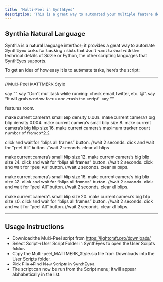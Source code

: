 ```yaml
---
title: 'Multi-Peel in SynthEyes'
description: 'This is a great way to automated your multiple feature detection and ‘peeling’ process, using a Synthia script developed by Matt Merkovich.'
---
```


## Synthia Natural Language

Synthia is a natural language interface; it provides a great way to automate SynthEyes tasks for tracking artists that don’t want to deal with the technical details of Sizzle or Python, the other scripting languages that SynthEyes supports.

To get an idea of how easy it is to automate tasks, here’s the script:

***

  //Multi-Peel MATTMERK Style

  say ““.
  say “Don't multitask while running: check email, twitter, etc. 😉“.
  say “It will grab window focus and crash the script“.
  say ““.

  features room.

  make current camera’s small blip density 0.008.
  make current camera’s big blip density 0.004.
  make current camera’s small blip size 8.
  make current camera’s big blip size 16.
  make current camera’s maximum tracker count number of frames*2.2.

  click and wait for “blips all frames” button.
  //wait 2 seconds.
  click and wait for “peel All” button.
  //wait 2 seconds.
  clear all blips.

  make current camera’s small blip size 12.
  make current camera’s big blip size 24.
  click and wait for “blips all frames” button.
  //wait 2 seconds.
  click and wait for “peel All” button.
  //wait 2 seconds.
  clear all blips.

  make current camera’s small blip size 16.
  make current camera’s big blip size 32.
  click and wait for “blips all frames” button.
  //wait 2 seconds.
  click and wait for “peel All” button.
  //wait 2 seconds.
  clear all blips.

  make current camera’s small blip size 20.
  make current camera’s big blip size 40.
  click and wait for “blips all frames” button.
  //wait 2 seconds.
  click and wait for “peel All” button.
  //wait 2 seconds.
  clear all blips.

***

## Usage Instructions

- Download the Multi-Peel script from https://lightcraft.pro/downloads/
- Select Script->User Script Folder in SynthEyes to open the User Scripts folder.
- Copy the Multi-peel_MATTMERK_Style.sia file from Downloads into the User Scripts folder.
- Pick File->Find New Scripts in SynthEyes.
- The script can now be run from the Script menu; it will appear alphabetically in the list.